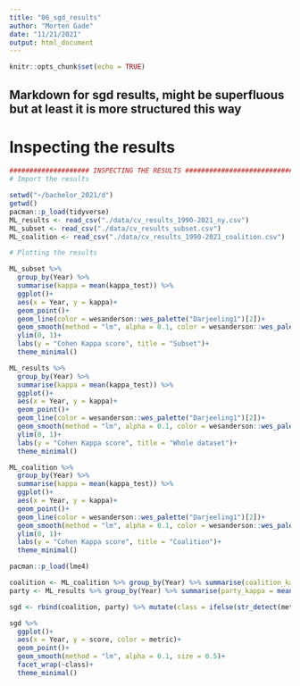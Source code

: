```yaml
---
title: "06_sgd_results"
author: "Morten Gade"
date: "11/21/2021"
output: html_document
---
```


```r
knitr::opts_chunk$set(echo = TRUE)
```

## Markdown for sgd results, might be superfluous but at least it is more structured this way

# Inspecting the results
```r
#################### INSPECTING THE RESULTS ###########################
# Import the results

setwd("~/bachelor_2021/d")
getwd()
pacman::p_load(tidyverse)
ML_results <- read_csv("./data/cv_results_1990-2021_ny.csv")
ML_subset <- read_csv("./data/cv_results_subset.csv")
ML_coalition <- read_csv("./data/cv_results_1990-2021_coalition.csv")

```

```r
# Plotting the results

ML_subset %>% 
  group_by(Year) %>% 
  summarise(kappa = mean(kappa_test)) %>% 
  ggplot()+
  aes(x = Year, y = kappa)+
  geom_point()+
  geom_line(color = wesanderson::wes_palette("Darjeeling1")[2])+
  geom_smooth(method = "lm", alpha = 0.1, color = wesanderson::wes_palette("Darjeeling1")[1], size = 0.5)+
  ylim(0, 1)+
  labs(y = "Cohen Kappa score", title = "Subset")+
  theme_minimal()

ML_results %>% 
  group_by(Year) %>% 
  summarise(kappa = mean(kappa_test)) %>% 
  ggplot()+
  aes(x = Year, y = kappa)+
  geom_point()+
  geom_line(color = wesanderson::wes_palette("Darjeeling1")[2])+
  geom_smooth(method = "lm", alpha = 0.1, color = wesanderson::wes_palette("Darjeeling1")[1], size = 0.5)+
  ylim(0, 1)+
  labs(y = "Cohen Kappa score", title = "Whole dataset")+
  theme_minimal()

ML_coalition %>% 
  group_by(Year) %>% 
  summarise(kappa = mean(kappa_test)) %>% 
  ggplot()+
  aes(x = Year, y = kappa)+
  geom_point()+
  geom_line(color = wesanderson::wes_palette("Darjeeling1")[2])+
  geom_smooth(method = "lm", alpha = 0.1, color = wesanderson::wes_palette("Darjeeling1")[1], size = 0.5)+
  ylim(0, 1)+
  labs(y = "Cohen Kappa score", title = "Coalition")+
  theme_minimal()

```
```r

pacman::p_load(lme4)

coalition <- ML_coalition %>% group_by(Year) %>% summarise(coalition_kappa = mean(kappa_test), coalition_acc = mean(accuracy_score)) %>% pivot_longer(cols = c("coalition_kappa", "coalition_acc"), names_to = "metric", values_to = "score")
party <- ML_results %>% group_by(Year) %>% summarise(party_kappa = mean(kappa_test), party_acc = mean(accuracy_score)) %>% pivot_longer(cols = c("party_kappa", "party_acc"), names_to = "metric", values_to = "score")

sgd <- rbind(coalition, party) %>% mutate(class = ifelse(str_detect(metric, "coalition"), "coalition","party"))

sgd %>% 
  ggplot()+
  aes(x = Year, y = score, color = metric)+
  geom_point()+
  geom_smooth(method = "lm", alpha = 0.1, size = 0.5)+
  facet_wrap(~class)+
  theme_minimal()

```

